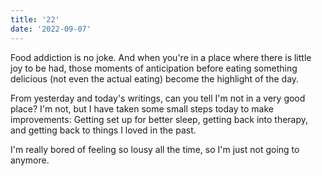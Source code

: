 ```yaml
---
title: '22'
date: '2022-09-07'
---
```


Food addiction is no joke. And when you're in a place where there is little joy to be had, those moments of anticipation before eating something delicious (not even the actual eating) become the highlight of the day.

From yesterday and today's writings, can you tell I'm not in a very good place? I'm not, but I have taken some small steps today to make improvements: Getting set up for better sleep, getting back into therapy, and getting back to things I loved in the past.

I'm really bored of feeling so lousy all the time, so I'm just not going to anymore.
